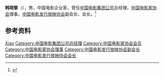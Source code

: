 '''韩晓黎'''（{{bd|1954年|1月|}}），男，中国电影企业家，曾任[[中国电影集团公司|中国电影集团公司]]总经理，[[中国电影家协会|中国电影家协会]]理事，[[中国电影发行放映协会|中国电影发行放映协会]]副会长、会长。<ref>{{Cite web|title=指导委员会委员|url=http://cftirc.uibe.edu.cn/zzjg/zdwykwy/41691.htm|accessdate=2020-12-20|work=CFTIRC 中国影视产业研究中心}}</ref>

== 参考资料 ==
{{reflist}}

{{中国人物小作品}}
{{Navboxes
| title  = 韩晓黎在[[中国电影家协会|中国电影家协会]]的职务
| list1  =
{{中国电影家协会第六届理事会}}
{{中国电影家协会第七届理事会}}
{{中国电影家协会第八届理事会}}
{{中国电影家协会第九届理事会}}
{{中国电影家协会第十届理事会}}
}}

{{Authority control}}
{{DEFAULTSORT:Han韩}}
[[Category:韩姓|Xiao]]
[[Category:中国电影集团公司总经理|Category:中国电影集团公司总经理]]
[[Category:中国电影家协会会员|Category:中国电影家协会会员]]
[[Category:中国电影家协会理事|Category:中国电影家协会理事]]
[[Category:中国电影发行放映协会副会长|Category:中国电影发行放映协会副会长]]
[[Category:中国电影发行放映协会会长|Category:中国电影发行放映协会会长]]